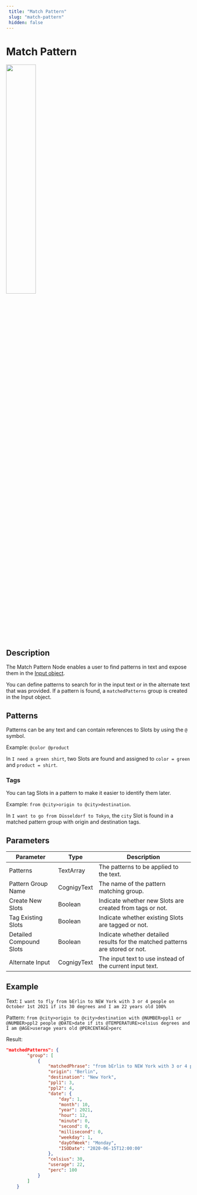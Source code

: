```yaml
---
 title: "Match Pattern" 
 slug: "match-pattern" 
 hidden: false 
---
```

# Match Pattern

<Frame>
  <img class="image-center" src="../../../../../_assets/ai/build/node-reference/ai/match-pattern.png" width="40%" />
</Frame>

## Description

The Match Pattern Node enables a user to find patterns in text and expose them in the [Input object](../../../test/interaction-panel/input.md).

You can define patterns to search for in the input text or in the alternate text that was provided. If a pattern is found, a `matchedPatterns` group is created in the Input object.

## Patterns

Patterns can be any text and can contain references to Slots by using the `@` symbol. 

Example: `@color @product`

In `I need a green shirt`, two Slots are found and assigned to `color = green` and `product = shirt`.

### Tags

You can tag Slots in a pattern to make it easier to identify them later.

Example: `from @city>origin to @city>destination`.

In `I want to go from Düsseldorf to Tokyo`, the `city` Slot is found in a matched pattern group with origin and destination tags.

## Parameters

| Parameter               | Type        | Description                                                                   |
|-------------------------|-------------|-------------------------------------------------------------------------------|
| Patterns                | TextArray   | The patterns to be applied to the text.                                       |
| Pattern Group Name      | CognigyText | The name of the pattern matching group.                                       |
| Create New Slots        | Boolean     | Indicate whether new Slots are created from tags or not.                      |
| Tag Existing Slots      | Boolean     | Indicate whether existing Slots are tagged or not.                            |
| Detailed Compound Slots | Boolean     | Indicate whether detailed results for the matched patterns are stored or not. |
| Alternate Input         | CognigyText | The input text to use instead of the current input text.                      |

## Example

Text: `I want to fly from bErlin to NEW York with 3 or 4 people on October 1st 2021 if its 30 degrees and I am 22 years old 100%`

Pattern: `from @city>origin to @city>destination with @NUMBER>ppl1 or @NUMBER>ppl2 people @DATE>date if its @TEMPERATURE>celsius degrees and I am @AGE>userage years old @PERCENTAGE>perc`

Result:

```JSON
"matchedPatterns": {
        "group": [
            {
                "matchedPhrase": "from bErlin to NEW York with 3 or 4 people on October 1st 2021 if its 30 degrees and I am 22 years old 100%",
                "origin": "Berlin",
                "destination": "New York",
                "ppl1": 3,
                "ppl2": 4,
                "date": {
                    "day": 1,
                    "month": 10,
                    "year": 2021,
                    "hour": 12,
                    "minute": 0,
                    "second": 0,
                    "millisecond": 0,
                    "weekday": 1,
                    "dayOfWeek": "Monday",
                    "ISODate": "2020-06-15T12:00:00"
                },
                "celsius": 30,
                "userage": 22,
                "perc": 100
            }
        ]
    }
```